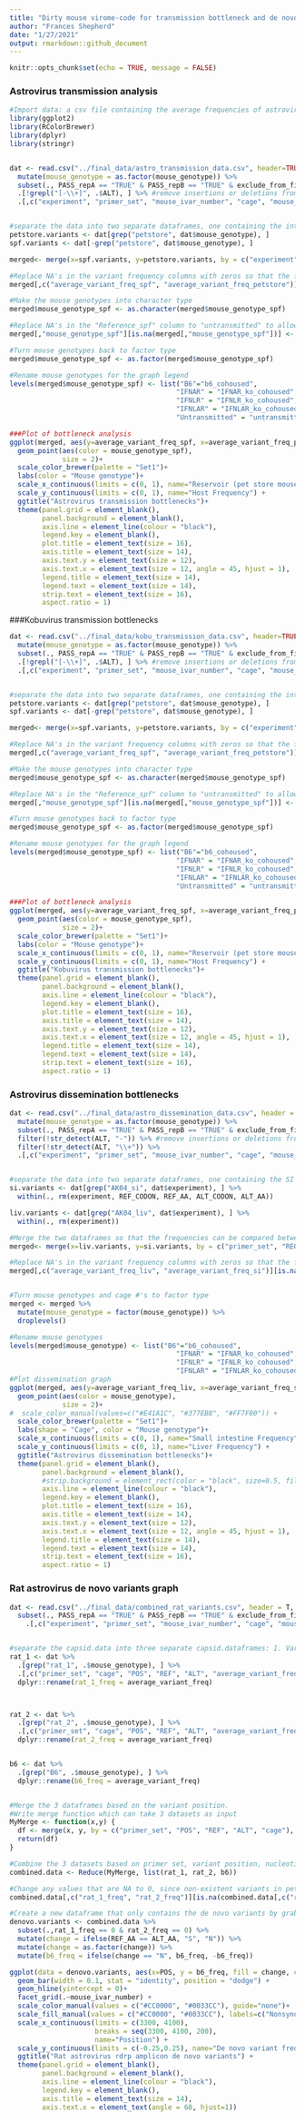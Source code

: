 ```yaml
---
title: "Dirty mouse virome-code for transmission bottleneck and de novo variant graphs"
author: "Frances Shepherd"
date: "1/27/2021"
output: rmarkdown::github_document
---
```


```r
knitr::opts_chunk$set(echo = TRUE, message = FALSE)
```
### Astrovirus transmission analysis
```r
#Import data: a csv file containing the average frequencies of astrovirus rdrdp amplicon variants detected by the ivar pipeline. These frequencies are determined by comparing a pet store mouse to itself (i.e. an "intra-pet store mouse variant"), and each of the specific pathogen free (SPF) mouse genotypes (i.e. B6, IFNAR knockout, IFNLR knockout, or IFNLAR knocout) to the petstore mice. 
library(ggplot2)
library(RColorBrewer)
library(dplyr)
library(stringr)


dat <- read.csv("../final_data/astro_transmission_data.csv", header=TRUE, stringsAsFactors = FALSE) %>% #<- user set filename
  mutate(mouse_genotype = as.factor(mouse_genotype)) %>%
  subset(., PASS_repA == "TRUE" & PASS_repB == "TRUE" & exclude_from_final != "Y") %>% #Filter out observations with non-significant Fisher's exact tests, and those that fall within primer binding sites/outside of assembled consensus region.
  .[!grepl("[-\\+]", .$ALT), ] %>% #remove insertions or deletions from consideration
  .[,c("experiment", "primer_set", "mouse_ivar_number", "cage", "mouse_genotype", "REGION", "POS", "REF", "ALT", "REF_CODON", "REF_AA", "ALT_CODON", "ALT_AA", "average_variant_freq")] #pare down dataset


#separate the data into two separate dataframes, one containing the intra-petstore mouse variants, and one containing the SPF vs pet store mouse variants
petstore.variants <- dat[grep("petstore", dat$mouse_genotype), ]
spf.variants <- dat[-grep("petstore", dat$mouse_genotype), ]

merged<- merge(x=spf.variants, y=petstore.variants, by = c("experiment", "primer_set", "POS", "REF", "ALT", "cage", "REGION"), all.x = TRUE, all.y = TRUE, suffixes = c("_spf", "_petstore"))

#Replace NA's in the variant frequency columns with zeros so that the frequencies of variants can be graphed
merged[,c("average_variant_freq_spf", "average_variant_freq_petstore")][is.na(merged[,c("average_variant_freq_spf", "average_variant_freq_petstore")])] <- 0

#Make the mouse genotypes into character type
merged$mouse_genotype_spf <- as.character(merged$mouse_genotype_spf)

#Replace NA's in the "Reference_spf" column to "untransmitted" to allow for graphing
merged[,"mouse_genotype_spf"][is.na(merged[,"mouse_genotype_spf"])] <- "untransmitted"

#Turn mouse genotypes back to factor type
merged$mouse_genotype_spf <- as.factor(merged$mouse_genotype_spf)

#Rename mouse genotypes for the graph legend
levels(merged$mouse_genotype_spf) <- list("B6"="b6_cohoused",
                                         "IFNAR" = "IFNAR_ko_cohoused",
                                         "IFNLR" = "IFNLR_ko_cohoused",
                                         "IFNLAR" = "IFNLAR_ko_cohoused",
                                         "Untransmitted" = "untransmitted")

###Plot of bottleneck analysis
ggplot(merged, aes(y=average_variant_freq_spf, x=average_variant_freq_petstore))+
  geom_point(aes(color = mouse_genotype_spf),
             size = 2)+
  scale_color_brewer(palette = "Set1")+
  labs(color = "Mouse genotype")+
  scale_x_continuous(limits = c(0, 1), name="Reservoir (pet store mouse) Frequency") +
  scale_y_continuous(limits = c(0, 1), name="Host Frequency") +
  ggtitle("Astrovirus transmission bottlenecks")+
  theme(panel.grid = element_blank(),
        panel.background = element_blank(),
        axis.line = element_line(colour = "black"),
        legend.key = element_blank(),
        plot.title = element_text(size = 16),
        axis.title = element_text(size = 14),
        axis.text.y = element_text(size = 12),
        axis.text.x = element_text(size = 12, angle = 45, hjust = 1),
        legend.title = element_text(size = 14),
        legend.text = element_text(size = 14),
        strip.text = element_text(size = 16),
        aspect.ratio = 1)
```

###Kobuvirus transmission bottlenecks
```r
dat <- read.csv("../final_data/kobu_transmission_data.csv", header=TRUE, stringsAsFactors = FALSE) %>% #<- user set filename
  mutate(mouse_genotype = as.factor(mouse_genotype)) %>%
  subset(., PASS_repA == "TRUE" & PASS_repB == "TRUE" & exclude_from_final != "Y") %>% #Filter out observations with non-significant Fisher's exact tests, and those that fall within primer binding sites/outside of assembled consensus region.
  .[!grepl("[-\\+]", .$ALT), ] %>% #remove insertions or deletions from consideration
  .[,c("experiment", "primer_set", "mouse_ivar_number", "cage", "mouse_genotype", "REGION", "POS", "REF", "ALT", "REF_CODON", "REF_AA", "ALT_CODON", "ALT_AA", "average_variant_freq")] #pare down dataset


#separate the data into two separate dataframes, one containing the intra-petstore mouse variants, and one containing the SPF vs pet store mouse variants
petstore.variants <- dat[grep("petstore", dat$mouse_genotype), ]
spf.variants <- dat[-grep("petstore", dat$mouse_genotype), ]

merged<- merge(x=spf.variants, y=petstore.variants, by = c("experiment", "primer_set", "POS", "REF", "ALT", "cage", "REGION"), all.x = TRUE, all.y = TRUE, suffixes = c("_spf", "_petstore"))

#Replace NA's in the variant frequency columns with zeros so that the frequencies of variants can be graphed
merged[,c("average_variant_freq_spf", "average_variant_freq_petstore")][is.na(merged[,c("average_variant_freq_spf", "average_variant_freq_petstore")])] <- 0

#Make the mouse genotypes into character type
merged$mouse_genotype_spf <- as.character(merged$mouse_genotype_spf)

#Replace NA's in the "Reference_spf" column to "untransmitted" to allow for graphing
merged[,"mouse_genotype_spf"][is.na(merged[,"mouse_genotype_spf"])] <- "untransmitted"

#Turn mouse genotypes back to factor type
merged$mouse_genotype_spf <- as.factor(merged$mouse_genotype_spf)

#Rename mouse genotypes for the graph legend
levels(merged$mouse_genotype_spf) <- list("B6"="b6_cohoused",
                                         "IFNAR" = "IFNAR_ko_cohoused",
                                         "IFNLR" = "IFNLR_ko_cohoused",
                                         "IFNLAR" = "IFNLAR_ko_cohoused",
                                         "Untransmitted" = "untransmitted")

###Plot of bottleneck analysis
ggplot(merged, aes(y=average_variant_freq_spf, x=average_variant_freq_petstore))+
  geom_point(aes(color = mouse_genotype_spf),
             size = 2)+
  scale_color_brewer(palette = "Set1")+
  labs(color = "Mouse genotype")+
  scale_x_continuous(limits = c(0, 1), name="Reservoir (pet store mouse) Frequency") +
  scale_y_continuous(limits = c(0, 1), name="Host Frequency") +
  ggtitle("Kobuvirus transmission bottlenecks")+
  theme(panel.grid = element_blank(),
        panel.background = element_blank(),
        axis.line = element_line(colour = "black"),
        legend.key = element_blank(),
        plot.title = element_text(size = 16),
        axis.title = element_text(size = 14),
        axis.text.y = element_text(size = 12),
        axis.text.x = element_text(size = 12, angle = 45, hjust = 1),
        legend.title = element_text(size = 14),
        legend.text = element_text(size = 14),
        strip.text = element_text(size = 16),
        aspect.ratio = 1)
```

### Astrovirus dissemination bottlenecks
```r
dat <- read.csv("../final_data/astro_dissemination_data.csv", header = T, stringsAsFactors = FALSE) %>%
  mutate(mouse_genotype = as.factor(mouse_genotype)) %>%
  subset(., PASS_repA == "TRUE" & PASS_repB == "TRUE" & exclude_from_final != "Y") %>% #Filter out observations with non-significant Fisher's exact tests, and those that fall within primer binding sites/outside of assembled consensus region.
  filter(!str_detect(ALT, "-")) %>% #remove insertions or deletions from consideration
  filter(!str_detect(ALT, "\\+")) %>%
  .[,c("experiment", "primer_set", "mouse_ivar_number", "cage", "mouse_genotype", "REGION", "POS", "REF", "ALT", "REF_CODON", "REF_AA", "ALT_CODON", "ALT_AA", "average_variant_freq")] #pare down dataset


#separate the data into two separate dataframes, one containing the SI vs. SI read variants, and one containing the liver vs SI read variants
si.variants <- dat[grep("AK04_si", dat$experiment), ] %>%
  within(., rm(experiment, REF_CODON, REF_AA, ALT_CODON, ALT_AA))

liv.variants <- dat[grep("AK04_liv", dat$experiment), ] %>%
  within(., rm(experiment))

#Merge the two dataframes so that the frequencies can be compared between the liver and SI datasets
merged<- merge(x=liv.variants, y=si.variants, by = c("primer_set", "REGION", "POS", "REF", "ALT", "cage", "primer_set", "mouse_ivar_number", "mouse_genotype"), all.x = TRUE, all.y = TRUE, suffixes = c("_liv", "_si"))

#Replace NA's in the variant frequency columns with zeros so that the frequencies of variants can be graphed
merged[,c("average_variant_freq_liv", "average_variant_freq_si")][is.na(merged[,c("average_variant_freq_liv", "average_variant_freq_si")])] <- 0


#Turn mouse genotypes and cage #'s to factor type
merged <- merged %>%
  mutate(mouse_genotype = factor(mouse_genotype)) %>%
  droplevels()

#Rename mouse genotypes
levels(merged$mouse_genotype) <- list("B6"="b6_cohoused",
                                         "IFNAR" = "IFNAR_ko_cohoused",
                                         "IFNLR" = "IFNLR_ko_cohoused",
                                         "IFNLAR" = "IFNLAR_ko_cohoused")
#Plot dissemination graph
ggplot(merged, aes(y=average_variant_freq_liv, x=average_variant_freq_si))+
  geom_point(aes(color = mouse_genotype),
             size = 2)+
#  scale_color_manual(values=c("#E41A1C", "#377EB8", "#FF7F00")) +
  scale_color_brewer(palette = "Set1")+
  labs(shape = "Cage", color = "Mouse genotype")+
  scale_x_continuous(limits = c(0, 1), name="Small intestine Frequency") +
  scale_y_continuous(limits = c(0, 1), name="Liver Frequency") +
  ggtitle("Astrovirus dissemination bottlenecks")+
  theme(panel.grid = element_blank(),
        panel.background = element_blank(),
        #strip.background = element_rect(color = "black", size=0.5, fill = "white"),
        axis.line = element_line(colour = "black"),
        legend.key = element_blank(),
        plot.title = element_text(size = 16),
        axis.title = element_text(size = 14),
        axis.text.y = element_text(size = 12),
        axis.text.x = element_text(size = 12, angle = 45, hjust = 1),
        legend.title = element_text(size = 14),
        legend.text = element_text(size = 14),
        strip.text = element_text(size = 16),
        aspect.ratio = 1)
```

### Rat astrovirus de novo variants graph
```r
dat <- read.csv("../final_data/combined_rat_variants.csv", header = T, stringsAsFactors = FALSE) %>%
  subset(., PASS_repA == "TRUE" & PASS_repB == "TRUE" & exclude_from_final == "N") %>% #Filter out observations with non-significant Fisher's exact tests, and those that fall within primer binding sites/outside of assembled consensus region.
    .[,c("experiment", "primer_set", "mouse_ivar_number", "cage", "mouse_genotype", "REGION", "POS", "REF", "ALT", "REF_CODON", "REF_AA", "ALT_CODON", "ALT_AA", "average_variant_freq")]


#separate the capsid.data into three separate capsid.dataframes: 1. Variants found in rat 1; 2. Variants found in rat 2; 3. Variants found in b6 SPF mice
rat_1 <- dat %>%
  .[grep("rat_1", .$mouse_genotype), ] %>%
  .[,c("primer_set", "cage", "POS", "REF", "ALT", "average_variant_freq")] %>%
  dplyr::rename(rat_1_freq = average_variant_freq)



rat_2 <- dat %>%
  .[grep("rat_2", .$mouse_genotype), ] %>%
  .[,c("primer_set", "cage", "POS", "REF", "ALT", "average_variant_freq")] %>%
  dplyr::rename(rat_2_freq = average_variant_freq)


b6 <- dat %>%
  .[grep("B6", .$mouse_genotype), ] %>%
  dplyr::rename(b6_freq = average_variant_freq)


#Merge the 3 dataframes based on the variant position.
#Write merge function which can take 3 datasets as input
MyMerge <- function(x,y) {
  df <- merge(x, y, by = c("primer_set", "POS", "REF", "ALT", "cage"), all.x = TRUE, all.y=TRUE)
  return(df)
}

#Combine the 3 datasets based on primer set, variant position, nucleotide change and cage
combined.data <- Reduce(MyMerge, list(rat_1, rat_2, b6))

#Change any values that are NA to 0, since non-existent variants in pet store mice technically have a frequency of 0.
combined.data[,c("rat_1_freq", "rat_2_freq")][is.na(combined.data[,c("rat_1_freq", "rat_2_freq")])] <- 0

#Create a new dataframe that only contains the de novo variants by grabbing only the b6 variants that were NOT identified in either pet store rat
denovo.variants <- combined.data %>%
  subset(.,rat_1_freq == 0 & rat_2_freq == 0) %>%
  mutate(change = ifelse(REF_AA == ALT_AA, "S", "N")) %>%
  mutate(change = as.factor(change)) %>%
  mutate(b6_freq = ifelse(change == "N", b6_freq, -b6_freq))

ggplot(data = denovo.variants, aes(x=POS, y = b6_freq, fill = change, color = change)) +
  geom_bar(width = 0.1, stat = "identity", position = "dodge") +
  geom_hline(yintercept = 0)+
  facet_grid(.~mouse_ivar_number) +
  scale_color_manual(values = c("#CC0000", "#0033CC"), guide="none")+
  scale_fill_manual(values = c("#CC0000", "#0033CC"), labels=c("Nonsynonymous", "Synonymous"))+
  scale_x_continuous(limits = c(3300, 4100), 
                     breaks = seq(3300, 4100, 200),
                     name="Position") +
  scale_y_continuous(limits = c(-0.25,0.25), name="De novo variant frequency") +
  ggtitle("Rat astrovirus rdrp amplicon de novo variants") +
  theme(panel.grid = element_blank(),
        panel.background = element_blank(),
        axis.line = element_line(colour = "black"),
        legend.key = element_blank(),
        axis.title = element_text(size = 14),
        axis.text.x = element_text(angle = 60, hjust=1))
```

